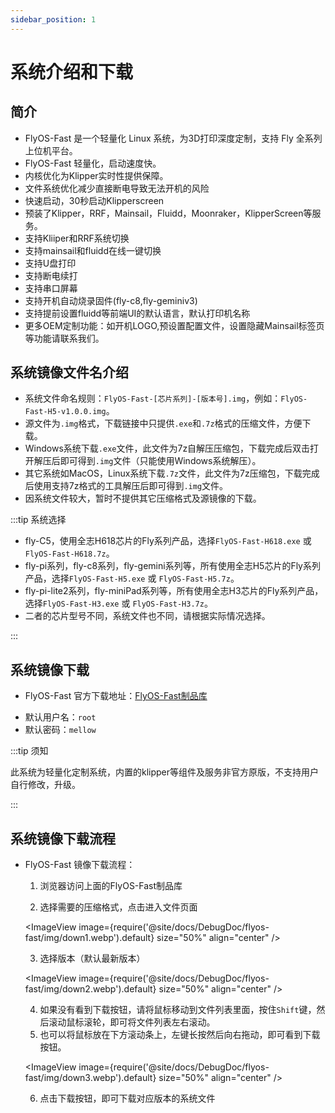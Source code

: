 ```yaml
---
sidebar_position: 1
---
```


# 系统介绍和下载

## 简介

* FlyOS-Fast 是一个轻量化 Linux 系统，为3D打印深度定制，支持 Fly 全系列上位机平台。
* FlyOS-Fast 轻量化，启动速度快。
* 内核优化为Klipper实时性提供保障。
* 文件系统优化减少直接断电导致无法开机的风险
* 快速启动，30秒启动Klipperscreen
* 预装了Klipper，RRF，Mainsail，Fluidd，Moonraker，KlipperScreen等服务。
* 支持Kliiper和RRF系统切换
* 支持mainsail和fluidd在线一键切换
* 支持U盘打印
* 支持断电续打
* 支持串口屏幕
* 支持开机自动烧录固件(fly-c8,fly-geminiv3)
* 支持提前设置fluidd等前端UI的默认语言，默认打印机名称
* 更多OEM定制功能：如开机LOGO,预设置配置文件，设置隐藏Mainsail标签页等功能请联系我们。

## 系统镜像文件名介绍

* 系统文件命名规则：`FlyOS-Fast-[芯片系列]-[版本号].img`，例如：`FlyOS-Fast-H5-v1.0.0.img`。
* 源文件为`.img`格式，下载链接中只提供`.exe`和`.7z`格式的压缩文件，方便下载。
* Windows系统下载`.exe`文件，此文件为7z自解压压缩包，下载完成后双击打开解压后即可得到`.img`文件（只能使用Windows系统解压）。
* 其它系统如MacOS，Linux系统下载`.7z`文件，此文件为7z压缩包，下载完成后使用支持7z格式的工具解压后即可得到`.img`文件。
* 因系统文件较大，暂时不提供其它压缩格式及源镜像的下载。

:::tip 系统选择

* fly-C5，使用全志H618芯片的Fly系列产品，选择`FlyOS-Fast-H618.exe` 或 `FlyOS-Fast-H618.7z`。
* fly-pi系列，fly-c8系列，fly-gemini系列等，所有使用全志H5芯片的Fly系列产品，选择`FlyOS-Fast-H5.exe` 或 `FlyOS-Fast-H5.7z`。
* fly-pi-lite2系列，fly-miniPad系列等，所有使用全志H3芯片的Fly系列产品，选择`FlyOS-Fast-H3.exe` 或 `FlyOS-Fast-H3.7z`。
* 二者的芯片型号不同，系统文件也不同，请根据实际情况选择。

:::

## 系统镜像下载

* FlyOS-Fast 官方下载地址：[FlyOS-Fast制品库](https://g-ofpa1390.coding.net/public-artifacts/3D-Printers/flyos-fast/packages)

- 默认用户名：`root`
- 默认密码：`mellow`

:::tip 须知

此系统为轻量化定制系统，内置的klipper等组件及服务非官方原版，不支持用户自行修改，升级。

:::

## 系统镜像下载流程

* FlyOS-Fast 镜像下载流程：

    1. 浏览器访问上面的FlyOS-Fast制品库

    2. 选择需要的压缩格式，点击进入文件页面

    <ImageView image={require('@site/docs/DebugDoc/flyos-fast/img/down1.webp').default} size="50%" align="center" />

    3. 选择版本（默认最新版本）

    <ImageView image={require('@site/docs/DebugDoc/flyos-fast/img/down2.webp').default} size="50%" align="center" />

    4. 如果没有看到下载按钮，请将鼠标移动到文件列表里面，按住`Shift`键，然后滚动鼠标滚轮，即可将文件列表左右滚动。
    5. 也可以将鼠标放在下方滚动条上，左键长按然后向右拖动，即可看到下载按钮。

    <ImageView image={require('@site/docs/DebugDoc/flyos-fast/img/down3.webp').default} size="50%" align="center" />

    6. 点击下载按钮，即可下载对应版本的系统文件


